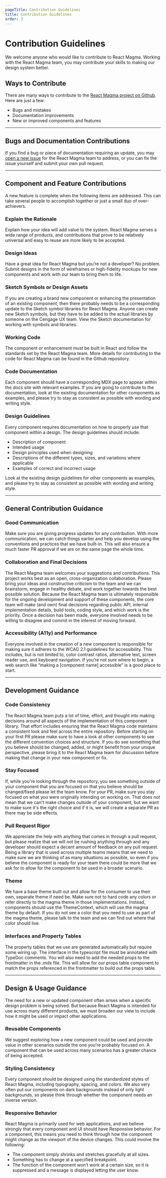 ```yaml
---
pageTitle: Contribution Guidelines
title: Contribution Guidelines
order: 3
---
```


# Contribution Guidelines

We welcome anyone who would like to contribute to React Magma.  Working with the React Magma team, you may contribute your skills to making our design system better.

## Ways to Contribute

There are many ways to contribute to the [React Magma project on Github](https://github.com/cengage/react-magma).  Here are just a few:

- Bugs and mistakes
- Documentation improvements
- New or improved components and features

---

## Bugs and Documentation Contributions

If you find a bug or piece of documentation requiring an update, you may [open a new issue](https://github.com/cengage/react-magma/issues) for the React Magma team to address, or you can fix the issue yourself and submit your own pull request.

---

## Component and Feature Contributions

A new feature is complete when the following items are addressed.  This can take several people to accomplish together or just a small duo of over-achievers.

### Explain the Rationale
Explain how your idea will add value to the system. React Magma serves a wide range of products, and contributions that prove to be relatively universal and easy to reuse are more likely to be accepted.

### Design Ideas

Have a great idea for React Magma but you’re not a developer?  No problem.  Submit designs in the form of wireframes or high-fidelity mockups for new components and work with our team to bring them to life.

### Sketch Symbols or Design Assets

If you are creating a brand new component or enhancing the presentation of an existing component, then there probably needs to be a corresponding update to the Sketch symbol libraries for React Magma.  Anyone can create new Sketch symbols, but they have to be added to the actual libraries by someone on the Cengage UX team. View the Sketch documentation for working with symbols and libraries.

### Working Code

The component or enhancement must be built in React and follow the standards set by the React Magma team.  More details for contributing to the code for React Magma can be found in the Github repository.

### Code Documentation

Each component should have a corresponding MDX page to appear within the docs site with relevant examples. If you are going to contribute to the documentation, look at the existing documentation for other components as examples, and please try to stay as consistent as possible with wording and writing style.

### Design Guidelines

Every component requires documentation on how to properly use that component within a design. The design guidelines should include:

- Description of component
- Intended usage
- Design principles used when designing
- Descriptions of the different types, sizes, and variations where applicable
- Examples of correct and incorrect usage

Look at the existing design guidelines for other components as examples, and please try to stay as consistent as possible with wording and writing style.

---

## General Contribution Guidance

### Good Communication

Make sure you are giving progress updates for any contribution. With more communication, we can catch things earlier and help you develop using the conventions and practices that we have built-in. This will also ensure a much faster PR approval if we are on the same page the whole time.

### Collaboration and Final Decisions

The React Magma team welcomes your suggestions and contributions. This project works best as an open, cross-organization collaboration. Please bring your ideas and constructive criticism to the team and we can brainstorm, engage in healthy debate, and work together towards the best possible solution. Because the React Magma team is ultimately responsible for the ongoing development and support of these components, the core team will make (and own) final decisions regarding public API, internal implementation details, build tools, coding style, and which work is the priority. Once a decision has been made, everyone involved needs to be willing to disagree and commit in the interest of moving forward.

### Accessibility (A11y) and Performance

Everyone involved in the creation of a new component is responsible for making sure it adheres to the WCAG 2.1 guidelines for accessibility.  This includes, but is not limited to, color contrast ratios, alternative text, screen reader use, and keyboard navigation. If you’re not sure where to begin, a web search like “making a [component name] accessible” is a good place to start.

---

## Development Guidance

### Code Consistency

The React Magma team puts a lot of time, effort, and thought into making decisions around all aspects of the implementation of this component library. That effort includes ensuring that the React Magma code maintains a consistent look and feel across the entire repository. Before starting on your first PR please make sure to have a look at other components to see the different convention choices and structure. If you do see something that you believe should be changed, added, or might benefit from your unique perspective, please bring it to the React Magma team for discussion before making that change in your new component or fix.

### Stay Focused

If, while you're looking through the repository, you see something outside of your component that you are focused on that you believe should be changed/fixed please let the team know. For your PR, make sure you stay focused on what you were originally intending on working on. That does not mean that we can't make changes outside of your component, but we want to make sure it's the right choice and if it is, we will create a separate PR as there may be side effects.

### Pull Request Rigor

We appreciate the help with anything that comes in through a pull request, but please realize that we will not be rushing anything through and any developer should expect a decent amount of feedback on any pull request. Being a library that is used across multiple teams means that we need to make sure we are thinking of as many situations as possible, so even if you believe the component is ready for your team there could be more that we ask for to allow for the component to be used in a broader scenario.

### Theme

We have a base theme built out and allow for the consumer to use their own, separate theme if need be. Make sure not to hard code any colors or refer directly to the magma theme in those implementations. Instead, components should use the ThemeContext, which will use the magma theme by default. If you do not see a color that you need to use as part of the magma theme, please talk to the team and we can find out where that color should live.

### Interfaces and Property Tables

The property tables that we use are generated automatically but require some wiring up. The interface in the typescript file must be annotated with TypeDoc comments. You will also need to add the needed props to the frontmatter in the .mdx file. This will allow for our props table component to match the props referenced in the frontmatter to build out the props table.

---

## Design & Usage Guidance

The need for a new or updated component often arises when a specific design problem is being solved.  But because React Magma is intended for use across many different products, we must broaden our view to include how it might be used or impact other applications.

### Reusable Components

We suggest exploring how a new component could be used and provide value in other scenarios outside the one you’re probably focused on.  A component that can be used across many scenarios has a greater chance of being accepted.

### Styling Consistency

Every component should be designed using the standardized styles of React Magma, including typography, spacing, and colors.  We also very often put our components on dark backgrounds instead of only light backgrounds, so please think through whether the component needs an inverse version.

### Responsive Behavior

React Magma is primarily used for web applications, and we believe strongly that every component and UI should have Responsive behavior.  For a component, this means you need to think through how the component might change as the viewport of the device changes.  This could involve the following:

- The component simply shrinks and stretches gracefully at all sizes.
- Something has to change at a specified breakpoint.
- The function of the component won’t work at a certain size, so it is suppressed and a message is displayed letting the user know.
